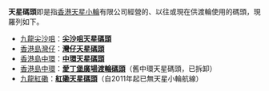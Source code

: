 '''天星碼頭'''即是指[[香港|香港]][[天星小輪|天星小輪]]有限公司經營的、以往或現在供渡輪使用的碼頭，現羅列如下。
{{Location map many
| Hong Kong
| width       = 500
| float       = right
| border      = 
| caption     = 
| alt         = 
| relief      = 
| AlternativeMap = 
<!--first label/marker-->
| label1      =  中環
| label1_size =  <!-- or: label_size -->
| position1   =  left
| background1 =  <!-- or: background, bg1, bg -->
| mark1       =  <!-- or: mark -->
| mark1size   =  <!-- or: marksize -->
| link1       =  中環天星碼頭
| coordinates1=  {{coord|22|17|11|N|114|9|41|E}}
| label2      = 尖沙咀
| label2_size = 
| label2_width=
| position2   =  top
| background2 =  
| mark2       = 
| mark2size   = 
| link2       = 尖沙咀天星碼頭
| coordinates2= {{coord|22.2940|N|114.1684|E}}
| label3      = 灣仔
| label3_size = 
| label3_width=
| position3   =  right
| background3 =  
| mark3       = 
| mark3size   = 
| link3       = 灣仔天星碼頭
| coordinates3= {{coord|22.2834036|114.1759531}}
| label4      = 紅磡
| label4_size = 
| label4_width=
| position4   = right
| background4 =  
| mark4       = 
| mark4size   = 
| link4       = 紅磡天星碼頭
| coordinates4= {{coord|22.30047|N|114.18924|E}}
| label5      = 愛丁堡
| label5_size = 
| label5_width=
| position5   =  bottom
| background5 =  
| mark5       = Black pog.svg
| mark5size   = 
| link5       = 愛丁堡廣場渡輪碼頭
| coordinates5= {{coord|22.282658|N|114.160376|E}}
}}

* [[九龍|九龍]][[尖沙咀|尖沙咀]]：'''[[尖沙咀天星碼頭|尖沙咀天星碼頭]]'''
* [[香港島|香港島]][[灣仔|灣仔]]：'''[[灣仔天星碼頭|灣仔天星碼頭]]'''
* [[香港島|香港島]][[中環|中環]]：'''[[中環天星碼頭|中環天星碼頭]]'''
* [[香港島|香港島]][[中環|中環]]：'''[[愛丁堡廣場渡輪碼頭|愛丁堡廣場渡輪碼頭]]'''（舊中環天星碼頭，已拆卸）
* [[九龍|九龍]][[紅磡|紅磡]]：'''[[紅磡天星碼頭|紅磡天星碼頭]]'''（自2011年起已無天星小輪航線）

{{disambig|Cat=四字建築物消歧義}}